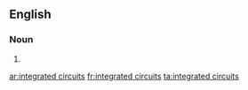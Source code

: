 ==English==

===Noun===
{{head|en|plural}}

# {{plural of|integrated circuit|lang=en|nocat=1}}

[[ar:integrated circuits]]
[[fr:integrated circuits]]
[[ta:integrated circuits]]